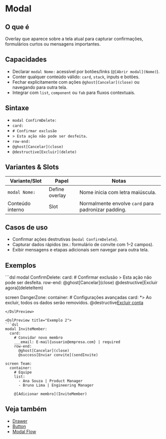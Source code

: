 # Modal

## O que é
Overlay que aparece sobre a tela atual para capturar confirmações, formulários curtos ou mensagens importantes.

## Capacidades
- Declarar `modal Nome:` acessível por botões/links (`@[Abrir modal](Nome)`).
- Conter qualquer conteúdo válido: `card`, `stack`, inputs e botões.
- Fechar explicitamente com ações `@ghost[Cancelar](close)` ou navegando para outra tela.
- Integrar com `list`, `component` ou `fab` para fluxos contextuais.

## Sintaxe
- `modal ConfirmDelete:`
- `card:`
- `# Confirmar exclusão`
- `> Esta ação não pode ser desfeita.`
- `row-end:`
- `@ghost[Cancelar](close)`
- `@destructive[Excluir](delete)`


## Variantes & Slots
| Variante/Slot | Papel | Notas |
| --- | --- | --- |
| `modal Nome:` | Define overlay | Nome inicia com letra maiúscula. |
| Conteúdo interno | Slot | Normalmente envolve `card` para padronizar padding. |

## Casos de uso
- Confirmar ações destrutivas (`modal ConfirmDelete`).
- Capturar dados rápidos (ex.: formulário de convite com 1–2 campos).
- Exibir mensagens e etapas adicionais sem navegar para outra tela.

## Exemplos
<DslPreview title="Exemplo 1">
```dsl
modal ConfirmDelete:
  card:
    # Confirmar exclusão
    > Esta ação não pode ser desfeita.
    row-end:
      @ghost[Cancelar](close)
      @destructive[Excluir agora](deleteItem)

screen DangerZone:
  container:
    # Configurações avançadas
    card:
      *> Ao excluir, todos os dados serão removidos.
      @destructive[Excluir conta](ConfirmDelete)
```
</DslPreview>

<DslPreview title="Exemplo 2">
```dsl
modal InviteMember:
  card:
    # Convidar novo membro
    ___email: E-mail{usuario@empresa.com} | required
    row-end:
      @ghost[Cancelar](close)
      @success[Enviar convite](sendInvite)

screen Team:
  container:
    # Equipe
    list:
      - Ana Souza | Product Manager
      - Bruno Lima | Engineering Manager

    @[Adicionar membro](InviteMember)
```
</DslPreview>

## Veja também
- [Drawer](./drawer)
- [Button](./button)
- [Modal Flow](./modal-flow)
